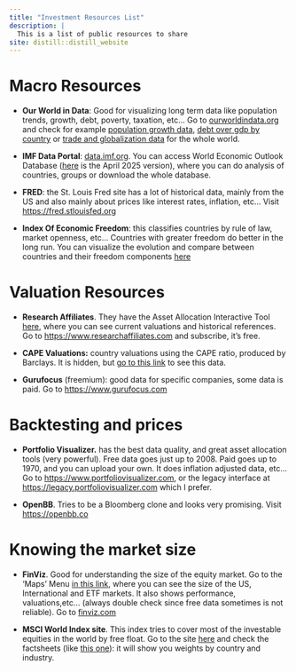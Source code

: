 ```yaml
---
title: "Investment Resources List"
description: |
  This is a list of public resources to share
site: distill::distill_website
---
```


# Macro Resources

-   **Our World in Data**: Good for visualizing long term data like population trends, growth, debt, poverty, taxation, etc... Go to [ourworldindata.org](https://ourworldindata.org) and check for example [population growth data](https://ourworldindata.org/population-growth), [debt over gdp by country](https://ourworldindata.org/grapher/gross-public-sector-debt-as-a-proportion-of-gdp) or [trade and globalization data](https://ourworldindata.org/trade-and-globalization) for the whole world.

-   **IMF Data Portal**: [data.imf.org](https://www.imf.org/en/Data). You can access World Economic Outlook Database ([here](https://www.imf.org/en/Publications/WEO/weo-database/2025/april) is the April 2025 version), where you can do analysis of countries, groups or download the whole database.

-   **FRED**: the St. Louis Fred site has a lot of historical data, mainly from the US and also mainly about prices like interest rates, inflation, etc... Visit <https://fred.stlouisfed.org>

-   **Index Of Economic Freedom**: this classifies countries by rule of law, market openness, etc... Countries with greater freedom do better in the long run. You can visualize the evolution and compare between countries and their freedom components [here](https://www.heritage.org/index/pages/dataviz)

# Valuation Resources

-   **Research Affiliates**. They have the Asset Allocation Interactive Tool [here](https://interactive.researchaffiliates.com/asset-allocation), where you can see current valuations and historical references. Go to <https://www.researchaffiliates.com> and subscribe, it's free.

-   **CAPE Valuations:** country valuations using the CAPE ratio, produced by Barclays. It is hidden, but [go to this link](https://indices.cib.barclays/IM/21/en/indices/static/historic-cape.app) to see this data.

-   **Gurufocus** (freemium): good data for specific companies, some data is paid. Go to <https://www.gurufocus.com>

# Backtesting and prices

-   **Portfolio Visualizer.** has the best data quality, and great asset allocation tools (very powerful). Free data goes just up to 2008. Paid goes up to 1970, and you can upload your own. It does inflation adjusted data, etc... Go to <https://www.portfoliovisualizer.com>, or the legacy interface at <https://legacy.portfoliovisualizer.com> which I prefer.

-   **OpenBB**. Tries to be a Bloomberg clone and looks very promising. Visit <https://openbb.co>

# Knowing the market size

-   **FinViz**. Good for understanding the size of the equity market. Go to the 'Maps' Menu [in this link](https://finviz.com/map.ashx), where you can see the size of the US, International and ETF markets. It also shows performance, valuations,etc... (always double check since free data sometimes is not reliable). Go to [finviz.com](https://finviz.com/map.ashx)

-   **MSCI World Index site**. This index tries to cover most of the investable equities in the world by free float. Go to the site [here](https://www.msci.com/indexes/index/990100) and check the factsheets (like [this one](https://www.msci.com/documents/10199/178e6643-6ae6-47b9-82be-e1fc565ededb)): it will show you weights by country and industry.

# 
